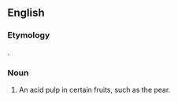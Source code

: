 ==English==

===Etymology===
{{der|en|la|acetaria||[[salad]] plants}}.

===Noun===
{{head|en|noun}}

# An acid pulp in certain fruits, such as the pear.
#: {{rfquotek|Grew}}